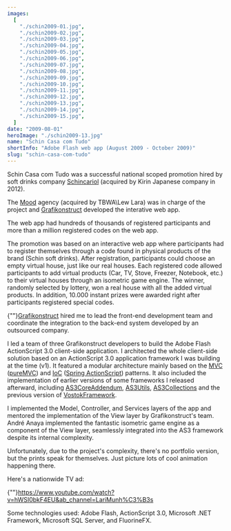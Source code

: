 ```yaml
---
images:
  [
    "./schin2009-01.jpg",
    "./schin2009-02.jpg",
    "./schin2009-03.jpg",
    "./schin2009-04.jpg",
    "./schin2009-05.jpg",
    "./schin2009-06.jpg",
    "./schin2009-07.jpg",
    "./schin2009-08.jpg",
    "./schin2009-09.jpg",
    "./schin2009-10.jpg",
    "./schin2009-11.jpg",
    "./schin2009-12.jpg",
    "./schin2009-13.jpg",
    "./schin2009-14.jpg",
    "./schin2009-15.jpg",
  ]
date: "2009-08-01"
heroImage: "./schin2009-13.jpg"
name: "Schin Casa com Tudo"
shortInfo: "Adobe Flash web app (August 2009 - October 2009)"
slug: "schin-casa-com-tudo"
---
```



Schin Casa com Tudo was a successful national scoped promotion hired by soft drinks company <a href="https://web.archive.org/web/20121209070623/http://www.brasilkirin.com.br/" target="_blank">Schincariol</a> (acquired by Kirin Japanese company in 2012).

The <a href="http://www.agenciamood.com.br" target="_blank">Mood</a> agency (acquired by TBWA\Lew Lara) was in charge of the project and <a href="https://www.linkedin.com/company/grafikonstruct/" target="_blank">Grafikonstruct</a> developed the interative web app.

The web app had hundreds of thousands of registered participants and more than a million registered codes on the web app.

The promotion was based on an interactive web app where participants had to register themselves through a code found in physical products of the brand (Schin soft drinks). After registration, participants could choose an empty virtual house, just like our real houses. Each registered code allowed participants to add virtual products (Car, TV, Stove, Freezer, Notebook, etc.) to their virtual houses through an isometric game engine. The winner, randomly selected by lottery, won a real house with all the added virtual products. In addition, 10.000 instant prizes were awarded right after participants registered special codes.

{""}<a href="https://www.linkedin.com/company/grafikonstruct/" target="_blank">Grafikonstruct</a> hired me to lead the front-end development team and coordinate the integration to the back-end system developed by an outsourced company.

I led a team of three Grafikonstruct developers to build the Adobe Flash ActionScript 3.0 client-side application. I architected the whole client-side solution based on an ActionScript 3.0 application framework I was building at the time (v1). It featured a modular architecture mainly based on the <a href="http://en.wikipedia.org/wiki/Model%E2%80%93view%E2%80%93controller" target="_blank">MVC</a> (<a href="http://puremvc.org" target="_blank">pureMVC</a>) and <a href="http://en.wikipedia.org/wiki/Inversion_of_control" target="_blank">IoC</a> (<a href="https://web.archive.org/web/20120111035944/http://www.springactionscript.org/" target="_blank">Spring ActionScript</a>) patterns. It also included the implementation of earlier versions of some frameworks I released afterward, including <a href="http://as3coreaddendum.org" target="_blank">AS3CoreAddendum</a>, <a href="http://as3utils.org" target="_blank">AS3Utils</a>, <a href="http://as3collections.org" target="_blank">AS3Collections</a> and the previous version of <a href="http://vostokframework.org" target="_blank">VostokFramework</a>.

I implemented the Model, Controller, and Services layers of the app and mentored the implementation of the View layer by Grafikonstruct's team. André Anaya implemented the fantastic isometric game engine as a component of the View layer, seamlessly integrated into the AS3 framework despite its internal complexity.

Unfortunately, due to the project's complexity, there's no portfolio version, but the prints speak for themselves. Just picture lots of cool animation happening there.

Here's a nationwide TV ad:

{""}<a href="https://www.youtube.com/watch?v=hWSI0bkF4EU&ab_channel=LariMunh%C3%B3s" target="_blank">https://www.youtube.com/watch?v=hWSI0bkF4EU&ab_channel=LariMunh%C3%B3s</a>

Some technologies used: Adobe Flash, ActionScript 3.0, Microsoft .NET Framework, Microsoft SQL Server, and FluorineFX.

<br />
<br />

<FlexBoxRowSpaceBetween>
  <LinkButtonLeftArrowIcon
    align-self="flex-start"
    text="Schin Caiu na Rede"
    to="/portfolio/schin-caiu-na-rede/"
  />
  <LinkButtonRightArrowIcon
    align-self="flex-end"
    text="Conspiração Filmes"
    to="/portfolio/conspiracao/"
  />
</FlexBoxRowSpaceBetween>
